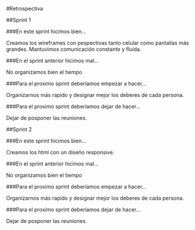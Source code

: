 #Retrospectiva 

##Sprint 1 

###En este sprint hicimos bien... 

Creamos los wireframes con pespectivas tanto celular como pantallas más grandes. Mantuvimos comunicación constante y fluida. 

###En el sprint anterior hicimos mal... 

No organizamos bien el tiempo 

###Para el proximo sprint deberíamos empezar a hacer... 

Organizarnos más rapido y designar mejor los deberes de cada persona. 

###Para el proximo sprint deberíamos dejar de hacer... 

Dejar de posponer las reuniones. 


##Sprint 2

###En este sprint hicimos bien... 

Creamos los html con un diseño responsive.  

###En el sprint anterior hicimos mal... 

No organizamos bien el tiempo 

###Para el proximo sprint deberíamos empezar a hacer... 

Organizarnos más rapido y designar mejor los deberes de cada persona. 

###Para el proximo sprint deberíamos dejar de hacer... 

Dejar de posponer las reuniones.
